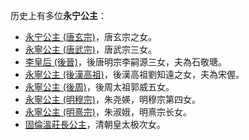 历史上有多位'''永宁公主'''：
*[[永宁公主_(唐玄宗)|永宁公主 (唐玄宗)]]，唐玄宗之女。
*[[永寧公主_(唐武宗)|永寧公主 (唐武宗)]]，唐武宗三女。
*[[李皇后_(後晉)|李皇后 (後晉)]]，後唐明宗李嗣源三女，夫為石敬瑭。
*[[永寧公主_(後漢高祖)|永寧公主 (後漢高祖)]]，後漢高祖劉知遠之女，夫為宋偓。
*[[永寧公主_(後周)|永寧公主 (後周)]]，後周太祖郭威五女。
*[[永寧公主_(明穆宗)|永寧公主 (明穆宗)]]，朱尧媖，明穆宗第四女。
*[[永寧公主_(明熹宗)|永寧公主 (明熹宗)]]，朱淑娥，明熹宗长女。
*[[固倫溫莊長公主|固倫溫莊長公主]]，清朝皇太极次女。

{{Disambig|Cat=公主封号消歧义}}